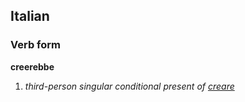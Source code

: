 ==Italian==
===Verb form===
'''creerebbe'''

# ''third-person singular conditional present of [[creare]]''
